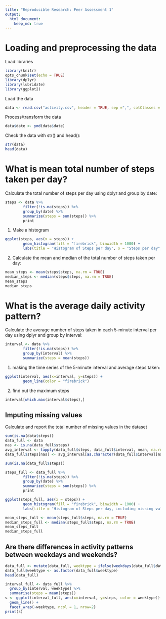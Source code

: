 ```yaml
---
title: "Reproducible Research: Peer Assessment 1"
output: 
  html_document:
    keep_md: true
---
```


# Loading and preprocessing the data

Load libraries

```r
library(knitr)
opts_chunk$set(echo = TRUE)
library(dplyr)
library(lubridate)
library(ggplot2)
```

Load the data 
```r
data <- read.csv("activity.csv", header = TRUE, sep =",", colClasses = c("numeric", "character","integer"))
```
Process/transform the data
```r
data$date <- ymd(data$date)
```
Check the data with str() and head():
```r
str(data)
head(data)
```

# What is mean total number of steps taken per day?

Calculate the total number of steps per day using dplyr and group by date:
```r
steps <- data %>%
        filter(!is.na(steps)) %>%
        group_by(date) %>%
        summarize(steps = sum(steps)) %>%
        print
```
1. Make a histogram
```r
ggplot(steps, aes(x = steps)) +
        geom_histogram(fill = "firebrick", binwidth = 1000) +
        labs(title = "Histogram of Steps per day", x = "Steps per day", y = "Frequency")
```


2. Calculate the mean and median of the total number of steps taken per day:
```r
mean_steps <- mean(steps$steps, na.rm = TRUE)
median_steps <- median(steps$steps, na.rm = TRUE)
mean_steps
median_steps
```

# What is the average daily activity pattern?

Calculate the average number of steps taken in each 5-minute interval per day using dplyr and group by interval:
```r
interval <- data %>%
        filter(!is.na(steps)) %>%
        group_by(interval) %>%
        summarize(steps = mean(steps))
```
1. making the time series of the 5-minute interval and average steps taken:
```r
ggplot(interval, aes(x=interval, y=steps)) +
        geom_line(color = "firebrick")
```

2. find out the maximum steps
```r
interval[which.max(interval$steps),]
```

## Imputing missing values

Calculate and report the total number of missing values in the dataset
```r
sum(is.na(data$steps))
data_full <- data
nas <- is.na(data_full$steps)
avg_interval <- tapply(data_full$steps, data_full$interval, mean, na.rm=TRUE, simplify=TRUE)
data_full$steps[nas] <- avg_interval[as.character(data_full$interval[nas])]

sum(is.na(data_full$steps))

steps_full <- data_full %>%
        filter(!is.na(steps)) %>%
        group_by(date) %>%
        summarize(steps = sum(steps)) %>%
        print

ggplot(steps_full, aes(x = steps)) +
        geom_histogram(fill = "firebrick", binwidth = 1000) +
        labs(title = "Histogram of Steps per day, including missing values", x = "Steps per day", y = "Frequency")

mean_steps_full <- mean(steps_full$steps, na.rm = TRUE)
median_steps_full <- median(steps_full$steps, na.rm = TRUE)
mean_steps_full
median_steps_full
```

## Are there differences in activity patterns between weekdays and weekends?

```r

data_full <- mutate(data_full, weektype = ifelse(weekdays(data_full$date) == "Saturday" | weekdays(data_full$date) == "Sunday", "weekend", "weekday"))
data_full$weektype <- as.factor(data_full$weektype)
head(data_full)

interval_full <- data_full %>%
  group_by(interval, weektype) %>%
  summarise(steps = mean(steps))
s <- ggplot(interval_full, aes(x=interval, y=steps, color = weektype)) +
  geom_line() +
  facet_wrap(~weektype, ncol = 1, nrow=2)
print(s)

```

